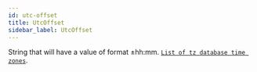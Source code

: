 ```yaml
---
id: utc-offset
title: UtcOffset
sidebar_label: UtcOffset
---
```


String that will have a value of format ±hh:mm. [`List of tz database time zones`](https://en.wikipedia.org/wiki/List_of_tz_database_time_zones).

